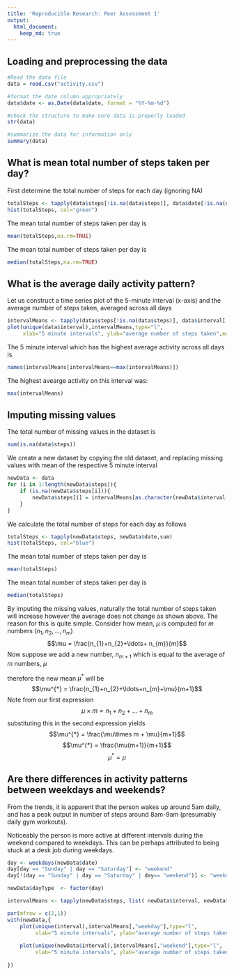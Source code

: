 ```yaml
---
title: 'Reproducible Research: Peer Assessment 1'
output:
  html_document:
    keep_md: true
---
```



## Loading and preprocessing the data

```r

#Read the data file
data = read.csv("activity.csv")

#format the date column appropriately
data$date <- as.Date(data$date, format = "%Y-%m-%d") 

#check the structure to make sure data is properly loaded
str(data)

#summarize the data for information only
summary(data)
```


## What is mean total number of steps taken per day?

First determine the total number of steps for each day (ignoring NA)
```r
totalSteps <- tapply(data$steps[!is.na(data$steps)], data$date[!is.na(data$steps)],sum)
hist(totalSteps, col="green")
```

The mean total number of steps taken per day is 
```r
mean(totalSteps,na.rm=TRUE)
```

The mean total number of steps taken per day is 
```r
median(totalSteps,na.rm=TRUE)
```


## What is the average daily activity pattern?

Let us construct a time series plot  of the 5-minute interval (x-axis) and the average number of steps taken, averaged across all days
```r
intervalMeans <- tapply(data$steps[!is.na(data$steps)], data$interval[!is.na(data$steps)],mean)
plot(unique(data$interval),intervalMeans,type="l",
     xlab="5 minute intervals", ylab="average number of steps taken",main="Average daily activity")
```

The 5 minute interval which has the highest average activity across all days is
```r
names(intervalMeans[intervalMeans==max(intervalMeans)])
```

The highest avearge activity on this interval was:
```r
max(intervalMeans)
```

## Imputing missing values

The total number of missing values in the dataset is 
```r
sum(is.na(data$steps))
```

We create a new dataset by copying the old dataset, and replacing missing values with mean of the respective 5 minute interval 
```r
newData <- data
for (i in 1:length(newData$steps)){
    if (is.na(newData$steps[i])){
        newData$steps[i] = intervalMeans[as.character(newData$interval[i])]
    } 
}
```

We calculate the total number of steps for each day as follows
```r
totalSteps <- tapply(newData$steps, newData$date,sum)
hist(totalSteps, col="blue")
```

The mean total number of steps taken per day is 
```r
mean(totalSteps)
```

The mean total number of steps taken per day is 
```r
median(totalSteps)
```

By imputing the missing values, naturally the total number of steps taken will increase however the average does not change as shown above. The reason for this is quite simple.
Consider how mean, $\mu$ is computed for $m$ numbers $(n_{1},n_{2},\ldots, n_{m})$
$$\mu = \frac{n_{1}+n_{2}+\ldots+ n_{m}}{m}$$
Now suppose we add a new number, $n_{m+1}$ which is equal to the average of $m$ numbers, $\mu$

therefore the new mean $\mu^{*}$ will be
$$\mu^{*} = \frac{n_{1}+n_{2}+\ldots+n_{m}+\mu}{m+1}$$
Note from our first expression 
$$\mu\times m = n_{1}+n_{2}+\ldots+ n_{m}$$
substituting this in the second expression yields
$$\mu^{*} = \frac{\mu\times m + \mu}{m+1}$$
$$\mu^{*} = \frac{\mu(m+1)}{m+1}$$
$$\mu^{*} = \mu$$


## Are there differences in activity patterns between weekdays and weekends?

From the trends, it is apparent that the person wakes up around 5am daily, and has a peak output in number of steps around 8am-9am (presumably daily gym workouts). 

Noticeably the person is more active at different intervals during the weekend compared to weekdays. This can be perhaps attributed to being stuck at a desk job during weekdays.


```r
day <- weekdays(newData$date)
day[day == "Sunday" | day == "Saturday"] <- "weekend"
day[!(day == "Sunday" | day == "Saturday" | day== "weekend")] <- "weekday"

newData$dayType  <- factor(day)

intervalMeans <- tapply(newData$steps, list( newData$interval, newData$dayType), mean)

par(mfrow = c(2,1))
with(newData,{
    plot(unique(interval),intervalMeans[,"weekday"],type="l",
         xlab="5 minute intervals", ylab="average number of steps taken", main="Weekday activity")
    
    plot(unique(newData$interval),intervalMeans[,"weekend"],type="l",
         xlab="5 minute intervals", ylab="average number of steps taken", main="Weekend activity") 
    
})
```
